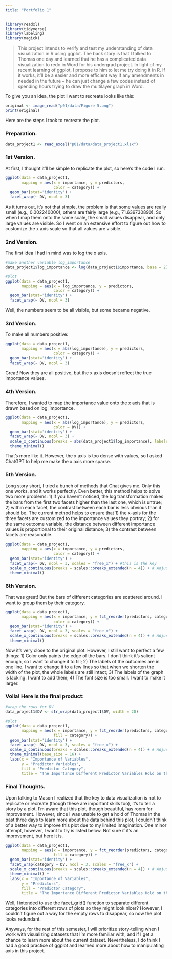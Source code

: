 ```yaml
---
title: "Portfolio 1"
---
```


```r
library(readxl)
library(tidyverse)
library(labeling)
library(magick)
```

>This project intends to verify and test my understanding of data visualization in R using ggplot. The back story is that I talked to Thomas one day and learned that he has a complicated data visualization to redo in Word for his undergrad project. In light of my recent learning of ggplot, I propose to him to let me try doing it in R. If it works, it'll be a easier and more efficient way if any amendments in needed in the future -- he can just change a few codes instead of spending hours trying to draw the multilayer graph in Word.

To give you an idea, the plot I want to recreate looks like this:

```r
original <- image_read("p01/data/Figure 5.png")
print(original)
```

Here are the steps I took to recreate the plot.

### Preparation.

```r
data_project1 <- read_excel("p01/data/data_project1.xlsx")
```

### 1st Version.

At first, I thought it'll be simple to replicate the plot, so here's the code I run.

```r
ggplot(data = data_project1, 
       mapping = aes(x = importance, y = predictors,
                     color = category)) + 
  geom_bar(stat='identity') +
  facet_wrap(~ DV, ncol = 3)
```
As it turns out, it's not that simple, the problem is that some values are really small (e.g., 0.002240000), others are fairly large (e.g., 71.639730890). So when I map them onto the same scale, the small values disappear, and only large values are visible. So I went on an extensive effort to figure out how to customize the x axis scale so that all values are visible. 

### 2nd Version.
The first idea I had in mind was to log the x axis.
```r
#make another variable log_importance
data_project1$log_importance <- log(data_project1$importance, base = 2)

#plot
ggplot(data = data_project1, 
       mapping = aes(x = log_importance, y = predictors,
                     color = category)) + 
  geom_bar(stat='identity') +
  facet_wrap(~ DV, ncol = 3)
```
Well, the numbers seem to be all visible, but some became negative. 

### 3rd Version.
To make all numbers positive:
```r
ggplot(data = data_project1, 
       mapping = aes(x = abs(log_importance), y = predictors,
                     color = category)) + 
  geom_bar(stat='identity') +
  facet_wrap(~ DV, ncol = 3)
```
Great! Now they are all positive, but the x axis doesn't reflect the true importance values.

### 4th Version.
Therefore, I wanted to map the importance value onto the x axis that is drawn based on log_importance. 
```r
ggplot(data = data_project1, 
       mapping = aes(x = abs(log_importance), y = predictors,
                     color = DV)) + 
  geom_bar(stat='identity') +
  facet_wrap(~ DV, ncol = 3) + 
  scale_x_continuous(breaks = abs(data_project1$log_importance), labels = data_project1$importance) +
  theme_minimal()
```
That's more like it. However, the x axis is too dense with values, so I asked ChatGPT to help me make the x axis more sparse.

### 5th Version. 
Long story short, I tried a bunch of methods that Chat gives me. Only this one works, and it works perfectly. Even better, this method helps to solve two more problems: 1) if you haven't noticed, the log transformation makes the bars from the first two facets higher than the last one, which is untrue; 2) within each facet, the contrast between each bar is less obvious than it should be. The current method helps to ensure that 1) the x-axis for the three facets are customized to the importance values they portray; 2) for the same outcome variable, the distance between different importance values is proportional to their original distance; 3) the contrast between facets are reasonable. 
```r
ggplot(data = data_project1, 
       mapping = aes(x = importance, y = predictors,
                     color = category)) + 
  geom_bar(stat='identity') +
  facet_wrap(~ DV, ncol = 3, scales = "free_x") + #this is the key
  scale_x_continuous(breaks = scales::breaks_extended(n = 4)) + # Adjust the sparsity of x-axis
  theme_minimal() 
```

### 6th Version.
That was great! But the bars of different categories are scattered around. I want to group them by their category. 
```r
ggplot(data = data_project1, 
       mapping = aes(x = importance, y = fct_reorder(predictors, category),
                     color = category)) + 
  geom_bar(stat='identity') +
  facet_wrap(~ DV, ncol = 3, scales = "free_x") + 
  scale_x_continuous(breaks = scales::breaks_extended(n = 4)) + # Adjust number of ticks
  theme_minimal()
```
Now it's very close to the original plot. However, I still want to perfect a few things: 1) Color only paints the edge of the bars. I don't think it's salient enough, so I want to change it to fill; 2) The labels of the outcomes are in one line. I want to change it to a few lines so that when we shorten the width of the plot, the whole labels are still intact; 3) The labels of the graph is lacking. I want to add them; 4) The font size is too small. I want to make it larger.

### Voila! Here is the final product:

```r
#wrap the rows for DV
data_project1$DV <- str_wrap(data_project1$DV, width = 20)

#plot
ggplot(data = data_project1, 
       mapping = aes(x = importance, y = fct_reorder(predictors, category),
                     fill = category)) + 
  geom_bar(stat='identity') +
  facet_wrap(~ DV, ncol = 3, scales = "free_x") + 
  scale_x_continuous(breaks = scales::breaks_extended(n = 4)) + # Adjust number of ticks
  theme_minimal(base_size = 16) +
  labs(x = "Importance of Variables", 
       y = "Predictor Variables", 
       fill = "Predictor Category",
       title = "The Importance Different Predictor Variables Hold on the Coming Out Outcomes in China")
```

### Final Thoughts. 
Upon talking to Mason I realized that the key to data visualization is not to replicate or recreate (though these are important skills too), it's to tell a story by a plot. I'm aware that this plot, though beautiful, has room for improvement. However, since I was unable to get a hold of Thomas in the past three days to learn more about the data behind this plot, I couldn't think of a better way to improve this plot due to my limited imagination. One minor attempt, however, I want to try is listed below. Not sure if it's an improvement, but here it is.

```r
ggplot(data = data_project1, 
       mapping = aes(x = importance, y = fct_reorder(predictors, category),
                     fill = category)) + 
  geom_bar(stat='identity') +
  facet_wrap(category ~ DV, ncol = 3, scales = "free_x") + 
  scale_x_continuous(breaks = scales::breaks_extended(n = 4)) + # Adjust number of ticks
  theme_minimal() +
  labs(x = "Importance of Variables", 
       y = "Predictors", 
       fill = "Predictor Category",
       title = "The Importance Different Predictor Variables Hold on the Coming Out Outcomes in China")
```
Well, I intended to use the facet_grid() function to separate different categories into different rows of plots so they might look nicer? However, I couldn't figure out a way for the empty rows to disappear, so now the plot looks redundant. 

Anyways, for the rest of this semester, I will prioritize story-telling when I work with visualizing datasets that I'm more familiar with, and if I get a chance to learn more about the current dataset. Nevertheless, I do think I had a good practice of ggplot and learned more about how to manipulating axis in this project. 
